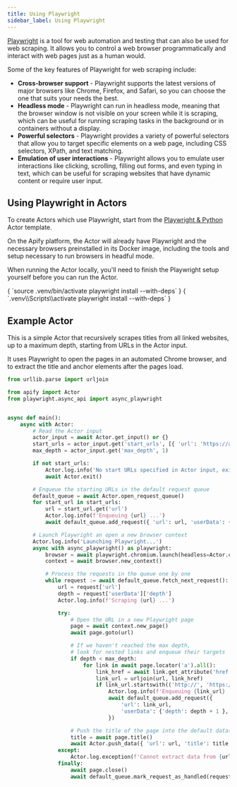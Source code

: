 ```yaml
---
title: Using Playwright
sidebar_label: Using Playwright
---
```



[Playwright](https://playwright.dev) is a tool for web automation and testing that can also be used for web scraping.
It allows you to control a web browser programmatically and interact with web pages just as a human would.

Some of the key features of Playwright for web scraping include:

- **Cross-browser support** - Playwright supports the latest versions of major browsers like Chrome, Firefox, and Safari,
so you can choose the one that suits your needs the best.
- **Headless mode** - Playwright can run in headless mode,
meaning that the browser window is not visible on your screen while it is scraping,
which can be useful for running scraping tasks in the background or in containers without a display.
- **Powerful selectors** - Playwright provides a variety of powerful selectors that allow you to target specific elements on a web page,
including CSS selectors, XPath, and text matching.
- **Emulation of user interactions** - Playwright allows you to emulate user interactions like clicking, scrolling, filling out forms,
and even typing in text, which can be useful for scraping websites that have dynamic content or require user input.

## Using Playwright in Actors

To create Actors which use Playwright, start from the [Playwright & Python](https://apify.com/templates?category=python) Actor template.

On the Apify platform, the Actor will already have Playwright and the necessary browsers preinstalled in its Docker image,
including the tools and setup necessary to run browsers in headful mode.

When running the Actor locally, you'll need to finish the Playwright setup yourself before you can run the Actor.

<Tabs groupId="operating-systems">
    <TabItem value="unix" label="Linux / macOS" default>
        <CodeBlock language="bash">{
`source .venv/bin/activate
playwright install --with-deps`
        }</CodeBlock>
    </TabItem>
    <TabItem value="win" label="Windows">
        <CodeBlock language="powershell">{
`.venv\\Scripts\\activate
playwright install --with-deps`
        }</CodeBlock>
    </TabItem>
</Tabs>

## Example Actor

This is a simple Actor that recursively scrapes titles from all linked websites,
up to a maximum depth, starting from URLs in the Actor input.

It uses Playwright to open the pages in an automated Chrome browser,
and to extract the title and anchor elements after the pages load.

```python title="src/main.py"
from urllib.parse import urljoin

from apify import Actor
from playwright.async_api import async_playwright


async def main():
    async with Actor:
        # Read the Actor input
        actor_input = await Actor.get_input() or {}
        start_urls = actor_input.get('start_urls', [{ 'url': 'https://apify.com' }])
        max_depth = actor_input.get('max_depth', 1)

        if not start_urls:
            Actor.log.info('No start URLs specified in Actor input, exiting...')
            await Actor.exit()

        # Enqueue the starting URLs in the default request queue
        default_queue = await Actor.open_request_queue()
        for start_url in start_urls:
            url = start_url.get('url')
            Actor.log.info(f'Enqueuing {url} ...')
            await default_queue.add_request({ 'url': url, 'userData': { 'depth': 0 }})

        # Launch Playwright an open a new browser context
        Actor.log.info('Launching Playwright...')
        async with async_playwright() as playwright:
            browser = await playwright.chromium.launch(headless=Actor.config.headless)
            context = await browser.new_context()

            # Process the requests in the queue one by one
            while request := await default_queue.fetch_next_request():
                url = request['url']
                depth = request['userData']['depth']
                Actor.log.info(f'Scraping {url} ...')

                try:
                    # Open the URL in a new Playwright page
                    page = await context.new_page()
                    await page.goto(url)

                    # If we haven't reached the max depth,
                    # look for nested links and enqueue their targets
                    if depth < max_depth:
                        for link in await page.locator('a').all():
                            link_href = await link.get_attribute('href')
                            link_url = urljoin(url, link_href)
                            if link_url.startswith(('http://', 'https://')):
                                Actor.log.info(f'Enqueuing {link_url} ...')
                                await default_queue.add_request({
                                    'url': link_url,
                                    'userData': {'depth': depth + 1 },
                                })

                    # Push the title of the page into the default dataset
                    title = await page.title()
                    await Actor.push_data({ 'url': url, 'title': title })
                except:
                    Actor.log.exception(f'Cannot extract data from {url}.')
                finally:
                    await page.close()
                    await default_queue.mark_request_as_handled(request)
```
